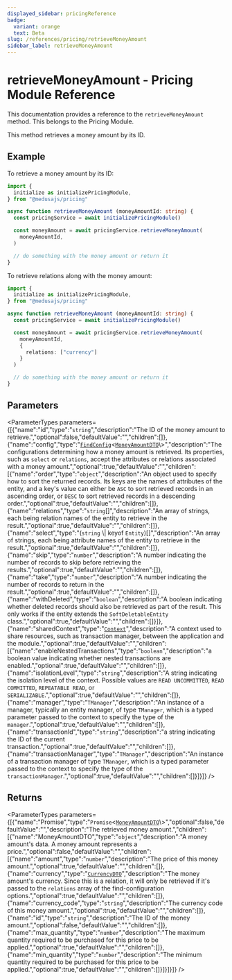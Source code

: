 ```yaml
---
displayed_sidebar: pricingReference
badge:
  variant: orange
  text: Beta
slug: /references/pricing/retrieveMoneyAmount
sidebar_label: retrieveMoneyAmount
---
```



# retrieveMoneyAmount - Pricing Module Reference

This documentation provides a reference to the `retrieveMoneyAmount` method. This belongs to the Pricing Module.

This method retrieves a money amount by its ID.

## Example

To retrieve a money amount by its ID:

```ts
import { 
  initialize as initializePricingModule,
} from "@medusajs/pricing"

async function retrieveMoneyAmount (moneyAmountId: string) {
  const pricingService = await initializePricingModule()

  const moneyAmount = await pricingService.retrieveMoneyAmount(
    moneyAmountId,
  )

  // do something with the money amount or return it
}
```

To retrieve relations along with the money amount:

```ts
import { 
  initialize as initializePricingModule,
} from "@medusajs/pricing"

async function retrieveMoneyAmount (moneyAmountId: string) {
  const pricingService = await initializePricingModule()

  const moneyAmount = await pricingService.retrieveMoneyAmount(
    moneyAmountId,
    {
      relations: ["currency"]
    }
  )

  // do something with the money amount or return it
}
```

## Parameters

<ParameterTypes parameters={[{"name":"id","type":"`string`","description":"The ID of the money amount to retrieve.","optional":false,"defaultValue":"","children":[]},{"name":"config","type":"[`FindConfig`](../../interfaces/FindConfig.mdx)<[`MoneyAmountDTO`](../../interfaces/MoneyAmountDTO.mdx)\\>","description":"The configurations determining how a money amount is retrieved. Its properties, such as `select` or `relations`, accept the attributes or relations associated with a money amount.","optional":true,"defaultValue":"","children":[{"name":"order","type":"`object`","description":"An object used to specify how to sort the returned records. Its keys are the names of attributes of the entity, and a key's value can either be `ASC` to sort retrieved records in an ascending order, or `DESC` to sort retrieved records in a descending order.","optional":true,"defaultValue":"","children":[]},{"name":"relations","type":"`string`[]","description":"An array of strings, each being relation names of the entity to retrieve in the result.","optional":true,"defaultValue":"","children":[]},{"name":"select","type":"(`string` \\| keyof `Entity`)[]","description":"An array of strings, each being attribute names of the entity to retrieve in the result.","optional":true,"defaultValue":"","children":[]},{"name":"skip","type":"`number`","description":"A number indicating the number of records to skip before retrieving the results.","optional":true,"defaultValue":"","children":[]},{"name":"take","type":"`number`","description":"A number indicating the number of records to return in the result.","optional":true,"defaultValue":"","children":[]},{"name":"withDeleted","type":"`boolean`","description":"A boolean indicating whether deleted records should also be retrieved as part of the result. This only works if the entity extends the `SoftDeletableEntity` class.","optional":true,"defaultValue":"","children":[]}]},{"name":"sharedContext","type":"[`Context`](../../interfaces/Context.mdx)","description":"A context used to share resources, such as transaction manager, between the application and the module.","optional":true,"defaultValue":"","children":[{"name":"enableNestedTransactions","type":"`boolean`","description":"a boolean value indicating whether nested transactions are enabled.","optional":true,"defaultValue":"","children":[]},{"name":"isolationLevel","type":"`string`","description":"A string indicating the isolation level of the context. Possible values are `READ UNCOMMITTED`, `READ COMMITTED`, `REPEATABLE READ`, or `SERIALIZABLE`.","optional":true,"defaultValue":"","children":[]},{"name":"manager","type":"`TManager`","description":"An instance of a manager, typically an entity manager, of type `TManager`, which is a typed parameter passed to the context to specify the type of the `manager`.","optional":true,"defaultValue":"","children":[]},{"name":"transactionId","type":"`string`","description":"a string indicating the ID of the current transaction.","optional":true,"defaultValue":"","children":[]},{"name":"transactionManager","type":"`TManager`","description":"An instance of a transaction manager of type `TManager`, which is a typed parameter passed to the context to specify the type of the `transactionManager`.","optional":true,"defaultValue":"","children":[]}]}]} />

## Returns

<ParameterTypes parameters={[{"name":"Promise","type":"`Promise`<[`MoneyAmountDTO`](../../interfaces/MoneyAmountDTO.mdx)\\>","optional":false,"defaultValue":"","description":"The retrieved money amount.","children":[{"name":"MoneyAmountDTO","type":"`object`","description":"A money amount's data. A money amount represents a price.","optional":false,"defaultValue":"","children":[{"name":"amount","type":"`number`","description":"The price of this money amount.","optional":true,"defaultValue":"","children":[]},{"name":"currency","type":"[`CurrencyDTO`](../../interfaces/CurrencyDTO.mdx)","description":"The money amount's currency. Since this is a relation, it will only be retrieved if it's passed to the `relations` array of the find-configuration options.","optional":true,"defaultValue":"","children":[]},{"name":"currency_code","type":"`string`","description":"The currency code of this money amount.","optional":true,"defaultValue":"","children":[]},{"name":"id","type":"`string`","description":"The ID of the money amount.","optional":false,"defaultValue":"","children":[]},{"name":"max_quantity","type":"`number`","description":"The maximum quantity required to be purchased for this price to be applied.","optional":true,"defaultValue":"","children":[]},{"name":"min_quantity","type":"`number`","description":"The minimum quantity required to be purchased for this price to be applied.","optional":true,"defaultValue":"","children":[]}]}]}]} />
